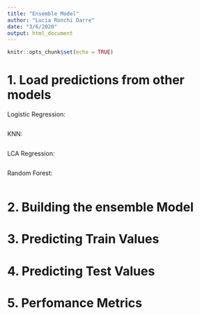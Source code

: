 ```yaml
---
title: "Ensemble Model"
author: "Lucia Ronchi Darre"
date: "3/6/2020"
output: html_document
---
```


```r
knitr::opts_chunk$set(echo = TRUE)
```

# 1. Load predictions from other models

Logistic Regression:
```r

```

KNN:
```r

```


LCA Regression:
```r

```

Random Forest:
```r

```

# 2. Building the ensemble Model

# 3. Predicting Train Values

# 4. Predicting Test Values

# 5. Perfomance Metrics






